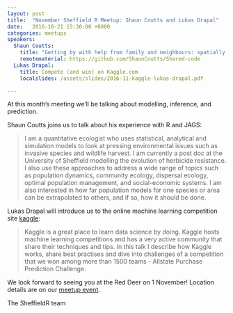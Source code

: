 ```yaml
---
layout: post
title:  "November Sheffield R Meetup: Shaun Coutts and Lukas Drapal"
date:   2016-10-21 15:30:00 +0000
categories: meetups
speakers: 
  Shaun Coutts:
    title: "Getting by with help from family and neighbours: spatially and phylogenetically lagged models in R (with a bit of JAGS)"
    remotematerial: https://github.com/ShaunCoutts/Shared-code
  Lukas Drapal:
    title: Compete (and win) on Kaggle.com
    localslides: /assets/slides/2016-11-kaggle-lukas-drapal.pdf

---
```

At this month's meeting we'll be talking about modelling, inference, and prediction.

Shaun Coutts joins us to talk about his experience with R and JAGS:

> I am a quantitative ecologist who uses statistical, analytical and simulation models to look at pressing environmental issues such as invasive species and wildlife harvest. I am currently a post doc at the University of Sheffield modelling the evolution of herbicide resistance. I also use these approaches to address a wide range of topics such as population dynamics, community ecology, dispersal ecology, optimal population management, and social-economic systems. I am also interested in how far population models for one species or area can be extrapolated to others, and if so, how it should be done.

Lukas Drapal will introduce us to the online machine learning competition site [kaggle](http://kaggle.com):

> Kaggle is a great place to learn data science by doing. Kaggle hosts machine learning competitions and has a very active community that share their techniques and tips. In this talk I describe how Kaggle works, share best practises and dive into challenges of a competition that we won among more than 1500 teams - Allstate Purchase Prediction Challenge.

We look forward to seeing you at the Red Deer on 1 November! Location details are on our [meetup event](https://www.meetup.com/SheffieldR-Sheffield-R-Users-Group/events/235018288/).

The SheffieldR team
